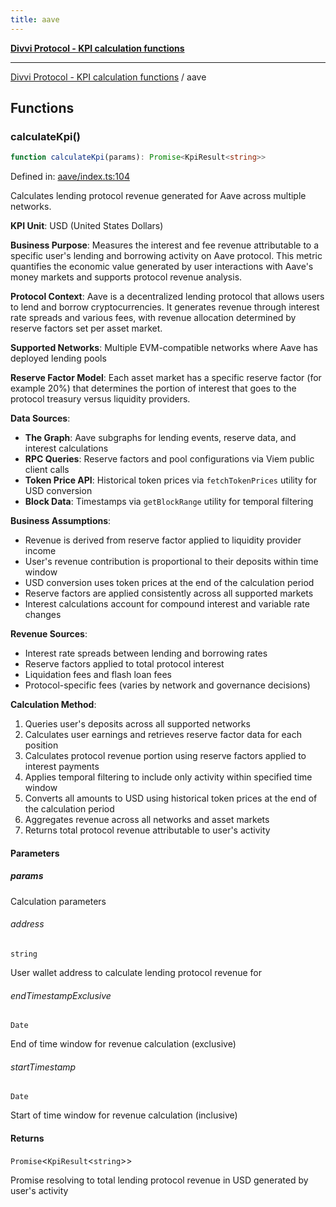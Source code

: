 ```yaml
---
title: aave
---
```

[**Divvi Protocol - KPI calculation functions**](./README)

---

[Divvi Protocol - KPI calculation functions](./README) / aave
## Functions

### calculateKpi()

```ts
function calculateKpi(params): Promise<KpiResult<string>>
```

Defined in: [aave/index.ts:104](https://github.com/divvi-xyz/divvi-protocol/blob/main/scripts/calculateKpi/protocols/aave/index.ts#L104)

Calculates lending protocol revenue generated for Aave across multiple networks.

**KPI Unit**: USD (United States Dollars)

**Business Purpose**: Measures the interest and fee revenue attributable to a specific user's lending
and borrowing activity on Aave protocol. This metric quantifies the economic value generated by user
interactions with Aave's money markets and supports protocol revenue analysis.

**Protocol Context**: Aave is a decentralized lending protocol that allows users to lend and borrow
cryptocurrencies. It generates revenue through interest rate spreads and various fees, with revenue
allocation determined by reserve factors set per asset market.

**Supported Networks**: Multiple EVM-compatible networks where Aave has deployed lending pools

**Reserve Factor Model**: Each asset market has a specific reserve factor (for example 20%) that determines
the portion of interest that goes to the protocol treasury versus liquidity providers.

**Data Sources**:

- **The Graph**: Aave subgraphs for lending events, reserve data, and interest calculations
- **RPC Queries**: Reserve factors and pool configurations via Viem public client calls
- **Token Price API**: Historical token prices via `fetchTokenPrices` utility for USD conversion
- **Block Data**: Timestamps via `getBlockRange` utility for temporal filtering

**Business Assumptions**:

- Revenue is derived from reserve factor applied to liquidity provider income
- User's revenue contribution is proportional to their deposits within time window
- USD conversion uses token prices at the end of the calculation period
- Reserve factors are applied consistently across all supported markets
- Interest calculations account for compound interest and variable rate changes

**Revenue Sources**:

- Interest rate spreads between lending and borrowing rates
- Reserve factors applied to total protocol interest
- Liquidation fees and flash loan fees
- Protocol-specific fees (varies by network and governance decisions)

**Calculation Method**:

1. Queries user's deposits across all supported networks
2. Calculates user earnings and retrieves reserve factor data for each position
3. Calculates protocol revenue portion using reserve factors applied to interest payments
4. Applies temporal filtering to include only activity within specified time window
5. Converts all amounts to USD using historical token prices at the end of the calculation period
6. Aggregates revenue across all networks and asset markets
7. Returns total protocol revenue attributable to user's activity

#### Parameters

##### params

Calculation parameters

###### address

`string`

User wallet address to calculate lending protocol revenue for

###### endTimestampExclusive

`Date`

End of time window for revenue calculation (exclusive)

###### startTimestamp

`Date`

Start of time window for revenue calculation (inclusive)

#### Returns

`Promise`\<`KpiResult`\<`string`\>\>

Promise resolving to total lending protocol revenue in USD generated by user's activity



<EditPage editUrl="https://github.com/divvi-xyz/divvi-protocol/edit/main/docs/calculate-kpi/aave.md" />